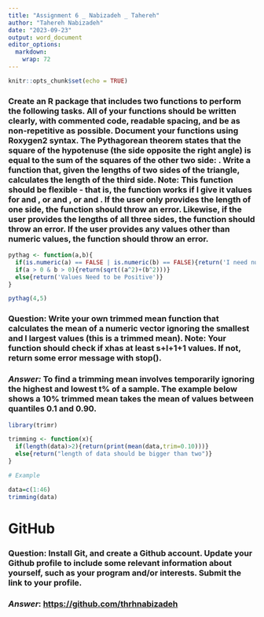 ---
title: "Assignment 6 _ Nabizadeh _ Tahereh"
author: "Tahereh Nabizadeh"
date: "2023-09-23"
output: word_document
editor_options: 
  markdown: 
    wrap: 72
---

```{r setup, include=FALSE}
knitr::opts_chunk$set(echo = TRUE)
```

### Create an R package that includes two functions to perform the following tasks. All of your functions should be written clearly, with commented code, readable spacing, and be as non-repetitive as possible. Document your functions using Roxygen2 syntax. The Pythagorean theorem states that the square of the hypotenuse (the side opposite the right angle) is equal to the sum of the squares of the other two side: . Write a function that, given the lengths of two sides of the triangle, calculates the length of the third side. Note: This function should be flexible - that is, the function works if I give it values for and , or and , or and . If the user only provides the length of one side, the function should throw an error. Likewise, if the user provides the lengths of all three sides, the function should throw an error. If the user provides any values other than numeric values, the function should throw an error.

```{r}
pythag <- function(a,b){
  if(is.numeric(a) == FALSE | is.numeric(b) == FALSE){return('I need numeric values to make this work')}
  if(a > 0 & b > 0){return(sqrt((a^2)+(b^2)))}
  else{return('Values Need to be Positive')}
}

pythag(4,5)
```

### Question: Write your own trimmed mean function that calculates the mean of a numeric vector ignoring the smallest and l largest values (this is a trimmed mean). Note: Your function should check if xhas at least s+l+1+1 values. If not, return some error message with stop().

### *Answer:* To find a trimming mean involves temporarily ignoring the highest and lowest t% of a sample. The example below shows a 10% trimmed mean takes the mean of values between quantiles 0.1 and 0.90.

```{r}

library(trimr)

trimming <- function(x){
  if(length(data)>2){return(print(mean(data,trim=0.10)))}
  else{return("length of data should be bigger than two")}
}

# Example

data=c(1:46)
trimming(data)
```

# **GitHub**

### Question: Install Git, and create a Github account. Update your Github profile to include some relevant information about yourself, such as your program and/or interests. Submit the link to your profile.

### *Answer*: <https://github.com/thrhnabizadeh>
